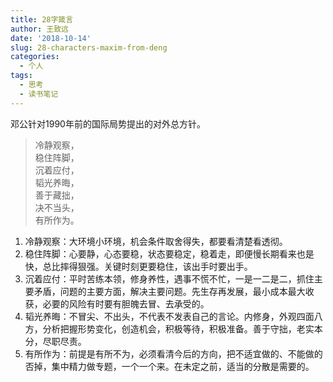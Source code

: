 ```yaml
---
title: 28字箴言
author: 王致远
date: '2018-10-14'
slug: 28-characters-maxim-from-deng
categories:
  - 个人
tags:
  - 思考
  - 读书笔记
---
```


邓公针对1990年前的国际局势提出的对外总方针。

> 冷静观察，  
稳住阵脚，  
沉着应付，  
韬光养晦，  
善于藏拙，  
决不当头，  
有所作为。

1. 冷静观察：大环境小环境，机会条件取舍得失，都要看清楚看透彻。
2. 稳住阵脚：心要静，心态要稳，状态要稳定，稳着走，即便慢长期看来也是快，总比摔得狠强。关键时刻更要稳住，该出手时要出手。
3. 沉着应付：平时苦练本领，修身养性，遇事不慌不忙，一是一二是二，抓住主要矛盾，问题的主要方面，解决主要问题。先生存再发展，最小成本最大收获，必要的风险有时要有胆魄去冒、去承受的。
4. 韬光养晦：不冒尖、不出头，不代表不发表自己的言论。内修身，外观四面八方，分析把握形势变化，创造机会，积极等待，积极准备。善于守拙，老实本分，尽职尽责。
5. 有所作为：前提是有所不为，必须看清今后的方向，把不适宜做的、不能做的否掉，集中精力做专题，一个一个来。在未定之前，适当的分散是需要的。